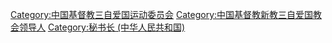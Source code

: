 {{Catmore}}

[[Category:中国基督教三自爱国运动委员会|Category:中国基督教三自爱国运动委员会]]
[[Category:中国基督教新教三自爱国教会领导人|Category:中国基督教新教三自爱国教会领导人]]
[[Category:秘书长_(中华人民共和国)|Category:秘书长 (中华人民共和国)]]